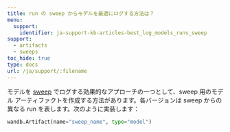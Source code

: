 ---
title: run の sweep からモデルを最適にログする方法は？
menu:
  support:
    identifier: ja-support-kb-articles-best_log_models_runs_sweep
support:
  - artifacts
  - sweeps
toc_hide: true
type: docs
url: /ja/support/:filename
---
モデルを [sweep](/ja/guides/models/sweeps/) でログする効果的なアプローチの一つとして、sweep 用のモデル アーティファクトを作成する方法があります。各バージョンは sweep からの異なる run を表します。次のように実装します：

```python
wandb.Artifact(name="sweep_name", type="model")
```